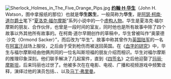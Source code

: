 [[File:Sherlock_Holmes_in_The_Five_Orange_Pips.jpg|right]]
'''[[约翰·华生|约翰·H·华生]]'''（John H. Watson，图中拿报纸的那位）也就是'''华生医生'''，一般简称为'''华生'''，是[[阿瑟·柯南·道尔|阿瑟·柯南·道尔爵士]]笔下“[[夏洛克·福尔摩斯|夏洛克·福尔摩斯]]”系列小说中的一个[[虚构人物|虚构人物]]。华生是夏洛克·福尔摩斯的朋友、合作伙伴，也曾是一段时间的室友，同时他也是所有故事中除了四个故事以外其他所有故事的{{le|第一人称叙事|First-person narrative|第一人称叙述者}}。在柯南·道尔早期创作的草稿中，华生曾被叫作“奥蒙德·沙克（Ormond Sacker）”，而后改为“华生”。故事中称其曾作为[[英国陆军|英国陆军]]的一名{{le|助理医师|Surgeon's mate|随行军医}}在[[第二次英国-阿富汗战争|阿富汗]]战场上服役，之后由于受到枪伤而被送回英国。在《[[血字的研究|血字的研究]]》中，华生与福尔摩斯经由他俩共同的一位名叫斯坦福的朋友介绍而相识。华生对福尔摩斯的推理印象深刻。他们联手解决了几起案件，直到《[[四签名|四签名]]》之后他迎娶了[[玛丽·摩斯坦|玛丽·摩斯坦]]，后来玛丽也过世了。他被多次在在电影、电视、广播和视频游戏中频繁诠释，演绎过他的演员包括{{le|奈杰尔·布鲁斯|Nigel Bruce}}、{{le|维塔利·索洛明|Vitaly Solomin}}、{{le|拉尔夫·理查森爵士|Ralph Richardson}}以及[[马丁·弗里曼|马丁·弗里曼]]。